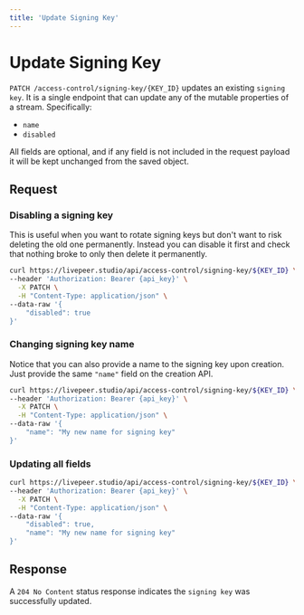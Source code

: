 ```yaml
---
title: 'Update Signing Key'
---
```


# Update Signing Key

`PATCH /access-control/signing-key/{KEY_ID}` updates an existing `signing key`.
It is a single endpoint that can update any of the mutable properties of a stream. Specifically:

- `name`
- `disabled`

All fields are optional, and if any field is not included in the request payload
it will be kept unchanged from the saved object.

## Request

### Disabling a signing key

This is useful when you want to rotate signing keys but don't want to risk deleting the old one permanently.
Instead you can disable it first and check that nothing broke to only then delete it permanently.

```bash
curl https://livepeer.studio/api/access-control/signing-key/${KEY_ID} \
--header 'Authorization: Bearer {api_key}' \
  -X PATCH \
  -H "Content-Type: application/json" \
--data-raw '{
    "disabled": true
}'
```

### Changing signing key name

Notice that you can also provide a name to the signing key upon creation. Just provide the same `"name"` field on the creation API.

```bash
curl https://livepeer.studio/api/access-control/signing-key/${KEY_ID} \
--header 'Authorization: Bearer {api_key}' \
  -X PATCH \
  -H "Content-Type: application/json" \
--data-raw '{
    "name": "My new name for signing key"
}'
```

### Updating all fields

```bash
curl https://livepeer.studio/api/access-control/signing-key/${KEY_ID} \
--header 'Authorization: Bearer {api_key}' \
  -X PATCH \
  -H "Content-Type: application/json" \
--data-raw '{
    "disabled": true,
    "name": "My new name for signing key"
}'
```

## Response

A `204 No Content` status response indicates the `signing key` was successfully updated.
